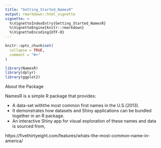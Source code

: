 ```yaml
---
title: "Getting_Started_NamesR"
output: rmarkdown::html_vignette
vignette: >
  %\VignetteIndexEntry{Getting_Started_NamesR}
  %\VignetteEngine{knitr::rmarkdown}
  %\VignetteEncoding{UTF-8}
---
```


```r
knitr::opts_chunk$set(
  collapse = TRUE,
  comment = "#>"
)
```

```r
library(NamesR)
library(dplyr)
library(ggplot2)
```

About the Package

NamesR is a simple R package that provides:

- A data-set withthe most common first names in the U.S.(2013).
- It demonstrates how datasets and Shiny applications can be bundled together in an R package.
- An interactive Shiny app for visual exploration of these names and data is sourced from,

https://fivethirtyeight.com/features/whats-the-most-common-name-in-america/


